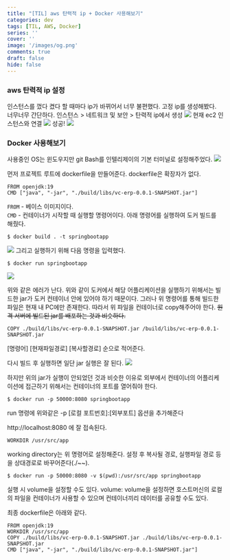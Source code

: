 ```yaml
---
title: "[TIL] aws 탄력적 ip + Docker 사용해보기"
categories: dev
tags: [TIL, AWS, Docker]
series: ''
cover: ''
image: '/images/og.png'
comments: true
draft: false
hide: false
---
```


### aws 탄력적 ip 설정
인스턴스를 껐다 켰다 할 때마다 ip가 바뀌어서 너무 불편했다. 고정 ip를 생성해봤다. 너무너무 간단하다.
인스턴스 > 네트워크 및 보안 > 탄력적 ip에서 생성
![](https://velog.velcdn.com/images/aryumka/post/285832a5-29dd-4373-97ae-d3e1449495ea/image.png)
현재 ec2 인스턴스와 연결
![](https://velog.velcdn.com/images/aryumka/post/fce6cadf-f831-46c9-b225-d01bb70181a4/image.png)
성공!
![](https://velog.velcdn.com/images/aryumka/post/74dd0c4d-5c12-49aa-86e0-6c613e3dea22/image.png)

### Docker 사용해보기
사용중인 OS는 윈도우지만 git Bash를 인텔리제이의 기본 터미널로 설정해주었다.
![](https://velog.velcdn.com/images/aryumka/post/4a7e1723-d886-4475-81d7-969eba5185f3/image.png)

먼저 프로젝트 루트에 dockerfile을 만들어준다. dockerfile은 확장자가 없다.
```
FROM openjdk:19
CMD ["java", "-jar", "./build/libs/vc-erp-0.0.1-SNAPSHOT.jar"]
```
`FROM` - 베이스 이미지이다.  
`CMD` - 컨테이너가 시작할 때 실행할 명령어이다.
아래 명령어를 실행하여 도커 빌드를 해줬다.
```
$ docker build . -t springbootapp
```
![](https://velog.velcdn.com/images/aryumka/post/36ab57eb-4491-4564-b98d-80c168270d02/image.png)
그리고 실행하기 위해 다음 명령을 입력했다.
```
$ docker run springbootapp
```
![](https://velog.velcdn.com/images/aryumka/post/7e7cc0e4-5d28-4ccc-adc0-74fd1f21e6fa/image.png)

위와 같은 에러가 난다.
위와 같이 도커에서 해당 어플리케이션을 실행하기 위해서는 빌드한 jar가 도커 컨테이너 안에 있어야 하기 때문이다. 그러나 위 명령어를 통해 빌드한 파일은 현재 내 PC에만 존재한다. 따라서 위 파일을 컨테이너로 copy해주어야 한다. 
~~원격 서버에 빌드된 jar를 배포하는 것과 비슷하다.~~
```
COPY ./build/libs/vc-erp-0.0.1-SNAPSHOT.jar /build/libs/vc-erp-0.0.1-SNAPSHOT.jar
```
[명령어] [현재파일경로] [복사할경로] 순으로 적어준다.

다시 빌드 후 실행하면 일단 jar 실행은 잘 된다.
![](https://velog.velcdn.com/images/aryumka/post/82bdd78f-b619-4ec7-b254-2fb034763223/image.png)

하지만 위의 jar가 실행이 안되었던 것과 비슷한 이유로 외부에서 컨테이너의 어플리케이션에 접근하기 위해서는 컨테이너의 포트를 열어줘야 한다.
```
$ docker run -p 50000:8080 springbootapp
```
run 명령에 위와같은 -p [로컬 포트번호]:[외부포트] 옵션을 추가해준다

http://localhost:8080 에 잘 접속된다.
```
WORKDIR /usr/src/app
```
working directory는 위 명령어로 설정해준다. 설정 후 복사될 경로, 실행파일 경로 등을 상대경로로 바꾸어준다(./~~). 
```
$ docker run -p 50000:8080 -v $(pwd):/usr/src/app springbootapp
```
실행 시 volume을 설정할 수도 있다.
volume: volume을 설정하면 호스트머신의 로컬의 파일을 컨테이너가 사용할 수 있으며 컨테이너끼리 데이터를 공유할 수도 있다.

최종 dockerfile은 아래와 같다.
```
FROM openjdk:19
WORKDIR /usr/src/app
COPY ./build/libs/vc-erp-0.0.1-SNAPSHOT.jar ./build/libs/vc-erp-0.0.1-SNAPSHOT.jar
CMD ["java", "-jar", "./build/libs/vc-erp-0.0.1-SNAPSHOT.jar"]
```